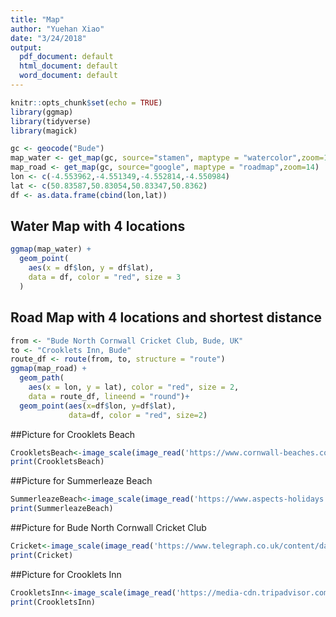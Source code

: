 ```yaml
---
title: "Map"
author: "Yuehan Xiao"
date: "3/24/2018"
output:
  pdf_document: default
  html_document: default
  word_document: default
---
```


```r
knitr::opts_chunk$set(echo = TRUE)
library(ggmap)
library(tidyverse)
library(magick)
```


```r
gc <- geocode("Bude")
map_water <- get_map(gc, source="stamen", maptype = "watercolor",zoom=14)
map_road <- get_map(gc, source="google", maptype = "roadmap",zoom=14)
lon <- c(-4.553962,-4.551349,-4.552814,-4.550984)
lat <- c(50.83587,50.83054,50.83347,50.8362)
df <- as.data.frame(cbind(lon,lat))
```

## Water Map with 4 locations

```r
ggmap(map_water) +
  geom_point(
    aes(x = df$lon, y = df$lat),
    data = df, color = "red", size = 3
  )
```

## Road Map with 4 locations and shortest distance 

```r
from <- "Bude North Cornwall Cricket Club, Bude, UK"
to <- "Crooklets Inn, Bude"
route_df <- route(from, to, structure = "route")
ggmap(map_road) +
  geom_path(
    aes(x = lon, y = lat), color = "red", size = 2,
    data = route_df, lineend = "round")+
  geom_point(aes(x=df$lon, y=df$lat),
             data=df, color = "red", size=2)
```



##Picture for Crooklets Beach

```r
CrookletsBeach<-image_scale(image_read('https://www.cornwall-beaches.co.uk/public/photos/crooklets.jpg',"x300"))
print(CrookletsBeach)
```



##Picture for Summerleaze Beach

```r
SummerleazeBeach<-image_scale(image_read('https://www.aspects-holidays.co.uk/webpics/CMS/Owners/Bude.jpg',"x300"))
print(SummerleazeBeach)
```



##Picture for Bude North Cornwall Cricket Club

```r
Cricket<-image_scale(image_read('https://www.telegraph.co.uk/content/dam/Travel/galleries/travel/destinations/europe/uk/Englands-most-beautiful-cricket-grounds/cricket-bude_3378037a.jpg',"x300"))
print(Cricket)
```



##Picture for Crooklets Inn

```r
CrookletsInn<-image_scale(image_read('https://media-cdn.tripadvisor.com/media/photo-s/03/c2/01/5d/crooklets-inn.jpg',"x300"))
print(CrookletsInn)
```

